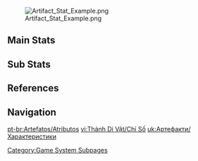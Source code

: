 {{CustomTabs
|tab1 = Artifacts
|tab2 = Sets
|tab3 = Stats
|tab4 = Distribution
|tab5 = Occurrence
|tab6 = Scaling
}}
[[File:Artifact Stat Example.png|right|thumb]]
==Main Stats==
{{Artifact Main Stats
|collapse_flower=false
|collapse_plume=false
|collapse_sands=false
|collapse_goblet=false
|collapse_circlet=false
}}

==Sub Stats==
{{Artifact Sub Stats
|1s=show
|2s=show
}}

==References==
{{Reflist}}

==Navigation==
{{Genshin Navbox}}

[[Category:Game System Subpages]]

[[pt-br:Artefatos/Atributos]]
[[vi:Thánh Di Vật/Chỉ Số]]
[[uk:Артефакти/Характеристики]]